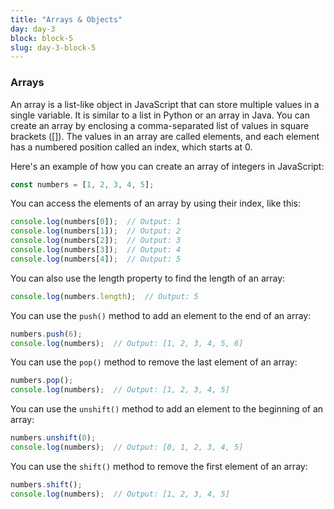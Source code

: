 ```yaml
---
title: "Arrays & Objects"
day: day-3
block: block-5
slug: day-3-block-5
---
```


### Arrays

An array is a list-like object in JavaScript that can store multiple values in a single variable. It is similar to a list in Python or an array in Java. You can create an array by enclosing a comma-separated list of values in square brackets ([]). The values in an array are called elements, and each element has a numbered position called an index, which starts at 0.

Here's an example of how you can create an array of integers in JavaScript:

```js
const numbers = [1, 2, 3, 4, 5];
```
You can access the elements of an array by using their index, like this:
```js
console.log(numbers[0]);  // Output: 1
console.log(numbers[1]);  // Output: 2
console.log(numbers[2]);  // Output: 3
console.log(numbers[3]);  // Output: 4
console.log(numbers[4]);  // Output: 5
```

You can also use the length property to find the length of an array:
```js
console.log(numbers.length);  // Output: 5
```

You can use the `push()` method to add an element to the end of an array:

```js
numbers.push(6);
console.log(numbers);  // Output: [1, 2, 3, 4, 5, 6]
```
You can use the `pop()` method to remove the last element of an array:

```js
numbers.pop();
console.log(numbers);  // Output: [1, 2, 3, 4, 5]
```

You can use the `unshift()` method to add an element to the beginning of an array:
```js
numbers.unshift(0);
console.log(numbers);  // Output: [0, 1, 2, 3, 4, 5]

```

You can use the `shift()` method to remove the first element of an array:

```js
numbers.shift();
console.log(numbers);  // Output: [1, 2, 3, 4, 5]
```


